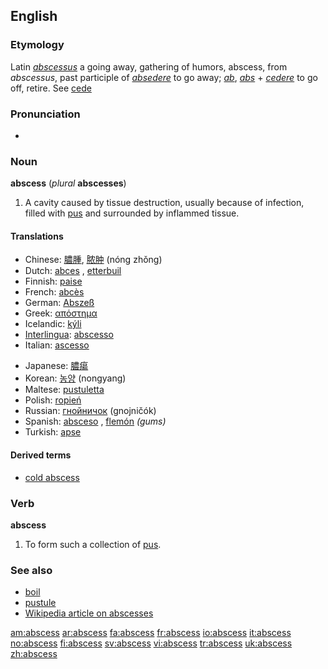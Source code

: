 {{wikipedia}}
==English==

===Etymology===
{{rfc|first part of etymology seems to be doubled}}
Latin ''[[abscessus]]'' a going away, gathering of humors, abscess, from ''abscessus'', past participle of ''[[absedere]]'' to go away; ''[[ab]]'', ''[[abs]]'' + ''[[cedere]]'' to go off, retire. See [[cede]]

===Pronunciation===
*{{audio|en-uk-abscess.ogg|Audio (UK)}}

===Noun===
'''abscess''' (''plural'' '''abscesses''')

# {{pathology}} A cavity caused by tissue destruction, usually because of infection, filled with [[pus]] and surrounded by inflammed tissue.

====Translations====
{{top}}
*Chinese: [[膿腫]], [[脓肿]] (nóng zhǒng)
*Dutch: [[abces]] {{n}}, [[etterbuil]] {{m}}
*Finnish: [[paise]]
*French: [[abcès]] {{m}}
*German: [[Abszeß]] {{m}}
*Greek: [[απόστημα]] {{n}}
*Icelandic: [[kýli]] {{n}}
*[[Interlingua]]: [[abscesso]]
*Italian: [[ascesso]] {{m}}
{{mid}}
*Japanese: [[膿瘍]]
*Korean: [[농양]] (nongyang)
*Maltese: [[pustuletta]]
*Polish: [[ropień]] {{m}}
*Russian: [[гнойничок]] (gnojničók) {{m}}
*Spanish: [[absceso]] {{m}}, [[flemón]] {{m}} ''(gums)''
*Turkish: [[apse]]
{{bottom}}

====Derived terms====
* [[cold abscess]]

===Verb===
'''abscess'''

#{{intransitive}} To form such a collection of [[pus]].

===See also===
*[[boil]]
*[[pustule]]
*[[w:Abscess|Wikipedia article on abscesses]]

[[am:abscess]]
[[ar:abscess]]
[[fa:abscess]]
[[fr:abscess]]
[[io:abscess]]
[[it:abscess]]
[[no:abscess]]
[[fi:abscess]]
[[sv:abscess]]
[[vi:abscess]]
[[tr:abscess]]
[[uk:abscess]]
[[zh:abscess]]